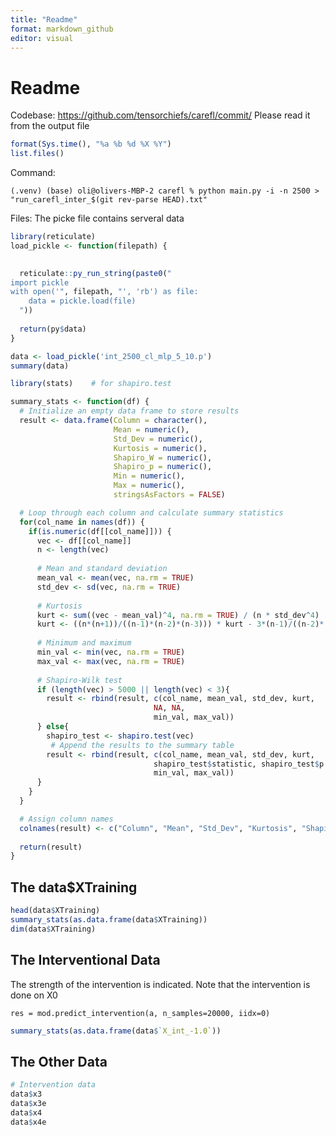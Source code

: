 ```yaml
---
title: "Readme"
format: markdown_github
editor: visual
---
```


# Readme

Codebase: [https://github.com/tensorchiefs/carefl/commit/](https://github.com/tensorchiefs/carefl/commit/0bd239773bdffc1) Please read it from the output file

```r
format(Sys.time(), "%a %b %d %X %Y")
list.files()
```

Command:

```         
(.venv) (base) oli@olivers-MBP-2 carefl % python main.py -i -n 2500 > "run_carefl_inter_$(git rev-parse HEAD).txt"
```

Files: The picke file contains serveral data

```r
library(reticulate)
load_pickle <- function(filepath) {

  
  reticulate::py_run_string(paste0("
import pickle
with open('", filepath, "', 'rb') as file:
    data = pickle.load(file)
  "))
  
  return(py$data)
}

data <- load_pickle('int_2500_cl_mlp_5_10.p')
summary(data)
```

```r
library(stats)    # for shapiro.test

summary_stats <- function(df) {
  # Initialize an empty data frame to store results
  result <- data.frame(Column = character(),
                       Mean = numeric(),
                       Std_Dev = numeric(),
                       Kurtosis = numeric(),
                       Shapiro_W = numeric(),
                       Shapiro_p = numeric(),
                       Min = numeric(),
                       Max = numeric(),
                       stringsAsFactors = FALSE)

  # Loop through each column and calculate summary statistics
  for(col_name in names(df)) {
    if(is.numeric(df[[col_name]])) {
      vec <- df[[col_name]]
      n <- length(vec)
      
      # Mean and standard deviation
      mean_val <- mean(vec, na.rm = TRUE)
      std_dev <- sd(vec, na.rm = TRUE)
      
      # Kurtosis
      kurt <- sum((vec - mean_val)^4, na.rm = TRUE) / (n * std_dev^4)
      kurt <- ((n*(n+1))/((n-1)*(n-2)*(n-3))) * kurt - 3*(n-1)/((n-2)*(n-3))
      
      # Minimum and maximum
      min_val <- min(vec, na.rm = TRUE)
      max_val <- max(vec, na.rm = TRUE)
      
      # Shapiro-Wilk test
      if (length(vec) > 5000 || length(vec) < 3){
        result <- rbind(result, c(col_name, mean_val, std_dev, kurt,
                                NA, NA,
                                min_val, max_val)) 
      } else{
        shapiro_test <- shapiro.test(vec)
         # Append the results to the summary table
        result <- rbind(result, c(col_name, mean_val, std_dev, kurt,
                                shapiro_test$statistic, shapiro_test$p.value,
                                min_val, max_val))  
      }
    }
  }

  # Assign column names
  colnames(result) <- c("Column", "Mean", "Std_Dev", "Kurtosis", "Shapiro_W", "Shapiro_p", "Min", "Max")
  
  return(result)
}
```

## The data\$XTraining

```r
head(data$XTraining)
summary_stats(as.data.frame(data$XTraining))
dim(data$XTraining)
```

## The Interventional Data

The strength of the intervention is indicated. Note that the intervention is done on X0

```         
res = mod.predict_intervention(a, n_samples=20000, iidx=0)
```

```r
summary_stats(as.data.frame(data$`X_int_-1.0`))
```

## The Other Data

```r
# Intervention data
data$x3
data$x3e
data$x4
data$x4e
```
